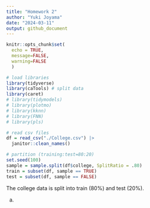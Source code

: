 ```yaml
---
title: "Homework 2"
author: "Yuki Joyama"
date: "2024-03-11"
output: github_document
---
```


```r
knitr::opts_chunk$set(
  echo = TRUE,
  message=FALSE,
  warning=FALSE
  )
```

```r
# load libraries
library(tidyverse)
library(caTools) # split data
library(caret)
# library(tidymodels)
# library(plotmo)
# library(kknn)
# library(FNN) 
# library(pls)
```

```r
# read csv files 
df = read_csv("./College.csv") |> 
  janitor::clean_names()

# partition (training:test=80:20)
set.seed(100)
sample = sample.split(df$college, SplitRatio = .80)
train = subset(df, sample == TRUE)
test = subset(df, sample == FALSE)
```

The college data is split into train (80%) and test (20%).

(a)

